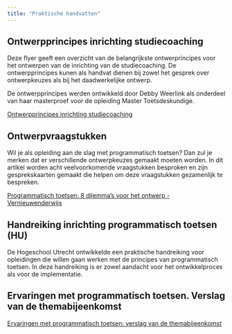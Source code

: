 ```yaml
---
title: "Praktische handvatten"
---
```


## Ontwerpprincipes inrichting studiecoaching 

Deze flyer geeft een overzicht van de belangrijkste ontwerprincipes voor het ontwerpen van de inrichting van de studiecoaching. De ontwerpprincipes kunen als handvat dienen bij zowel het gesprek over ontwerpkeuzes als bij het daadwerkelijke ontwerp.  

De ontwerpprincipes werden ontwikkeld door Debby Weerlink als onderdeel van haar masterproef voor de opleiding Master Toetsdeskundige. 

[Ontwerpprincipes inrichting studiecoaching](./bronnen/81_Ontwerpprincipes_studiecoaching.pdf)

## Ontwerpvraagstukken 

Wil je als opleiding aan de slag met programmatisch toetsen? Dan zul je merken dat er verschillende ontwerpkeuzes gemaakt moeten worden. In dit artikel worden acht veelvoorkomende vraagstukken besproken en zijn gesprekskaarten gemaakt die helpen om deze vraagstukken gezamenlijk te bespreken. 

[Programmatisch toetsen: 8 dilemma's voor het ontwerp - Vernieuwenderwijs](https://www.vernieuwenderwijs.nl/programmatisch-toetsen-8-dilemmas/)

## Handreiking inrichting programmatisch toetsen (HU)

De Hogeschool Utrecht ontwikkelde een praktische handreiking voor opleidingen die willen gaan werken met de principes van programmatisch toetsen. In deze handreiking is er zowel aandacht voor het ontwikkelproces als voor de implementatie. 

## Ervaringen met programmatisch toetsen. Verslag van de themabijeenkomst

[Ervaringen met programmatisch toetsen: verslag van de themabijeenkomst](https://lerenvantoetsen.nl/ervaringen-met-programmatisch-toetsen-verslag-van-de-themabijeenkomst/)

